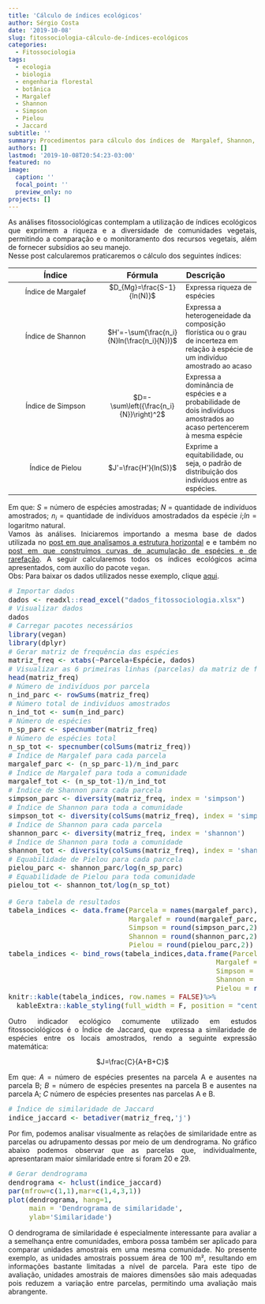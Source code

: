 ```yaml
---
title: 'Cálculo de índices ecológicos'
author: Sérgio Costa
date: '2019-10-08'
slug: fitossociologia-cálculo-de-índices-ecológicos
categories:
  - Fitossociologia
tags:
  - ecologia
  - biologia
  - engenharia florestal
  - botânica
  - Margalef
  - Shannon
  - Simpson
  - Pielou
  - Jaccard
subtitle: ''
summary: Procedimentos para cálculo dos índices de  Margalef, Shannon, Simpson, Pielou e Jaccard, e construção de dendrograma de similaridade.
authors: []
lastmod: '2019-10-08T20:54:23-03:00'
featured: no
image:
  caption: ''
  focal_point: ''
  preview_only: no
projects: []
---
```

As análises fitossociológicas contemplam a utilização de índices ecológicos que exprimem a riqueza e a diversidade de comunidades vegetais, permitindo a comparação e o monitoramento dos recursos vegetais, além de fornecer subsídios ao seu manejo.  
Nesse post calcularemos praticaremos o cálculo dos seguintes índices:
  
|Índice            |Fórmula|Descrição|
|:-----------------:|:--------------:|:--------------|  
|Índice de Margalef|$D_{Mg}=\frac{S-1}{ln(N)}$|Expressa riqueza de espécies|
|Índice de Shannon|$H'=-\sum{\frac{n_i}{N}ln(\frac{n_i}{N})}$|Expressa a heterogeneidade da composição florística ou o grau de incerteza em relação à espécie de um indivíduo amostrado ao acaso|
|Índice de Simpson|$D=-\sum\left({\frac{n_i}{N}}\right)^2$|Expressa a dominância de espécies e a probabilidade de dois indivíduos amostrados ao acaso pertencerem à mesma espécie|
|Índice de Pielou|$J'=\frac{H'}{ln(S)}$|Exprime a equitabilidade, ou seja, o padrão de distribuição dos indivíduos entre as espécies.|
  
Em que: $S$ = número de espécies amostradas; $N$ = quantidade de indivíduos amostrados; $n_i$ = quantidade de indivíduos amostradados da espécie $i$;$ln$ = logaritmo natural.  
Vamos às análises. Iniciaremos importando a mesma base de dados utilizada no [post em que analisamos a estrutura horizontal](https://mensura-r.netlify.com/post/fitossociologia-analise-da-estrutura-horizontal-de-comunidades-vegetais/) e e também no [post em que construímos curvas de acumulação de espécies e de rarefação](https://mensura-r.netlify.com/post/fitossociologia-curvas-de-rarefacao-e-acumulacao-de-especies/). A seguir calcularemos todos os índices ecológicos acima apresentados, com auxílio do pacote `vegan`.  
Obs: Para baixar os dados utilizados nesse exemplo, clique [aqui](https://github.com/sergiocostafh/mensura-r/blob/master/content/post/dados_fitossociologia.xlsx?raw=true).  

```r
# Importar dados
dados <- readxl::read_excel("dados_fitossociologia.xlsx")
# Visualizar dados
dados
# Carregar pacotes necessários
library(vegan)
library(dplyr)
# Gerar matriz de frequência das espécies
matriz_freq <- xtabs(~Parcela+Espécie, dados)
# Visualizar as 6 primeiras linhas (parcelas) da matriz de frequência gerada
head(matriz_freq)
# Número de indivíduos por parcela
n_ind_parc <- rowSums(matriz_freq)
# Número total de indivíduos amostrados
n_ind_tot <- sum(n_ind_parc)
# Número de espécies
n_sp_parc <- specnumber(matriz_freq)
# Número de espécies total
n_sp_tot <- specnumber(colSums(matriz_freq))
# Índice de Margalef para cada parcela
margalef_parc <- (n_sp_parc-1)/n_ind_parc
# Índice de Margalef para toda a comunidade
margalef_tot <- (n_sp_tot-1)/n_ind_tot
# Índice de Shannon para cada parcela
simpson_parc <- diversity(matriz_freq, index = 'simpson')
# Índice de Shannon para toda a comunidade
simpson_tot <- diversity(colSums(matriz_freq), index = 'simpson')
# Índice de Shannon para cada parcela
shannon_parc <- diversity(matriz_freq, index = 'shannon')
# Índice de Shannon para toda a comunidade
shannon_tot <- diversity(colSums(matriz_freq), index = 'shannon')
# Equabilidade de Pielou para cada parcela
pielou_parc <- shannon_parc/log(n_sp_parc)
# Equabilidade de Pielou para toda comunidade
pielou_tot <- shannon_tot/log(n_sp_tot)

# Gera tabela de resultados
tabela_indices <- data.frame(Parcela = names(margalef_parc),
                             Margalef = round(margalef_parc,2),
                             Simpson = round(simpson_parc,2),
                             Shannon = round(shannon_parc,2),
                             Pielou = round(pielou_parc,2))
tabela_indices <- bind_rows(tabela_indices,data.frame(Parcela = 'Total',
                                                  Margalef = round(margalef_tot,2),
                                                  Simpson = round(simpson_tot,2),
                                                  Shannon = round(shannon_tot,2),
                                                  Pielou = round(pielou_tot,2)))
knitr::kable(tabela_indices, row.names = FALSE)%>%
  kableExtra::kable_styling(full_width = F, position = "center")
```
  
Outro indicador ecológico comumente utilizado em estudos fitossociológicos é o Índice de Jaccard, que expressa a similaridade de espécies entre os locais amostrados, rendo a seguinte expressão matemática:  

<center>
$J=\frac{C}{A+B+C}$  
</center>
  
Em que: $A$ = número de espécies presentes na parcela A e ausentes na parcela B; $B$ = número de espécies presentes na parcela B e ausentes na parcela A; $C$ número de espécies presentes nas parcelas A e B.
```r
# Índice de similaridade de Jaccard
indice_jaccard <- betadiver(matriz_freq,'j')
```
Por fim, podemos analisar visualmente as relações de similaridade entre as parcelas ou adrupamento dessas por meio de um dendrograma. No gráfico abaixo podemos observar que as parcelas que, individualmente, apresentaram maior similaridade entre si foram 20 e 29.
```r
# Gerar dendrograma
dendrograma <- hclust(indice_jaccard)
par(mfrow=c(1,1),mar=c(1,4,3,1))
plot(dendrograma, hang=1,
     main = 'Dendrograma de similaridade',
     ylab='Similaridade')
```
O dendrograma de similaridade é especialmente interessante para avaliar a a semelhança entre comunidades, embora possa também ser aplicado para comparar unidades amostrais em uma mesma comunidade. No presente exemplo, as unidades amostrais possuem área de 100 m², resultando em informações bastante limitadas a nível de parcela. Para este tipo de avaliação, unidades amostrais de maiores dimensões são mais adequadas pois reduzem a variação entre parcelas, permitindo uma avaliação mais abrangente. 
<style>
body {
text-align: justify}
h1 {
text-align: center}
</style>
<style type="text/css">

body, td {
   font-size: 14px;
}
code.r{
  font-size: 14px;
}
pre {
  font-size: 14px
}
</style>